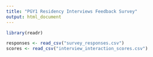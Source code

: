 ```yaml
---
title: "PGY1 Residency Interviews Feedback Survey"
output: html_document
---
```


```r
library(readr)

responses <- read_csv("survey_responses.csv")
scores <- read_csv("interview_interaction_scores.csv")
```

